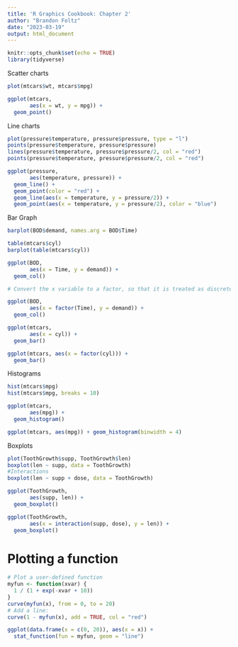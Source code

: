 ```yaml
---
title: 'R Graphics Cookbook: Chapter 2'
author: "Brandon Foltz"
date: "2023-03-19"
output: html_document
---
```


```r
knitr::opts_chunk$set(echo = TRUE)
library(tidyverse)
```

Scatter charts
```r
plot(mtcars$wt, mtcars$mpg)

ggplot(mtcars,
       aes(x = wt, y = mpg)) +
  geom_point()
```

Line charts
```r
plot(pressure$temperature, pressure$pressure, type = "l")
points(pressure$temperature, pressure$pressure)
lines(pressure$temperature, pressure$pressure/2, col = "red")
points(pressure$temperature, pressure$pressure/2, col = "red")
```
```r
ggplot(pressure,
       aes(temperature, pressure)) +
  geom_line() +
  geom_point(color = "red") +
  geom_line(aes(x = temperature, y = pressure/2)) +
  geom_point(aes(x = temperature, y = pressure/2), color = "blue")
```

Bar Graph

```r
barplot(BOD$demand, names.arg = BOD$Time)
```
```r
table(mtcars$cyl)
barplot(table(mtcars$cyl))
```

```r
ggplot(BOD,
       aes(x = Time, y = demand)) +
  geom_col()

# Convert the x variable to a factor, so that it is treated as discrete. Note the missing column for 6. By default, R will not plot a factor with a zero count.

ggplot(BOD,
       aes(x = factor(Time), y = demand)) +
  geom_col()
```
```r
ggplot(mtcars,
       aes(x = cyl)) +
  geom_bar()

ggplot(mtcars, aes(x = factor(cyl))) +
  geom_bar()
```

Histograms
```r
hist(mtcars$mpg)
hist(mtcars$mpg, breaks = 10)
```
```r
ggplot(mtcars,
       aes(mpg)) +
  geom_histogram()

ggplot(mtcars, aes(mpg)) + geom_histogram(binwidth = 4)
```

Boxplots
```r
plot(ToothGrowth$supp, ToothGrowth$len)
boxplot(len ~ supp, data = ToothGrowth)
#Interactions
boxplot(len ~ supp + dose, data = ToothGrowth)
```
```r
ggplot(ToothGrowth,
       aes(supp, len)) +
  geom_boxplot()

ggplot(ToothGrowth,
       aes(x = interaction(supp, dose), y = len)) +
  geom_boxplot()
```

# Plotting a function

```r
# Plot a user-defined function
myfun <- function(xvar) {
  1 / (1 + exp(-xvar + 10))
}
curve(myfun(x), from = 0, to = 20)
# Add a line:
curve(1 - myfun(x), add = TRUE, col = "red")
```

```r
ggplot(data.frame(x = c(0, 20)), aes(x = x)) +
  stat_function(fun = myfun, geom = "line")
```


